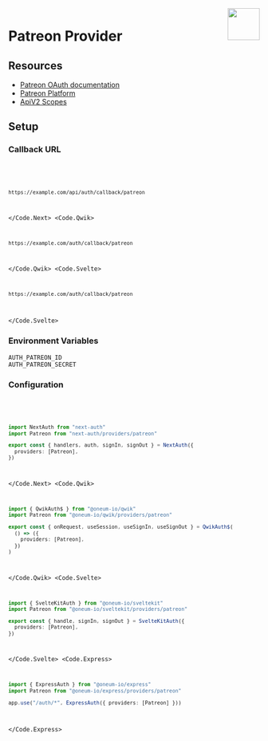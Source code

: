 
<img align="right" src="/img/providers/patreon.svg" height="64" width="64" />

# Patreon Provider

## Resources

- [Patreon OAuth documentation](https://docs.patreon.com/#apiv2-oauth)
- [Patreon Platform](https://www.patreon.com/portal/registration/register-clients)
- [ApiV2 Scopes](https://docs.patreon.com/#scopes)

## Setup

### Callback URL

<Code>
  <Code.Next>

```bash
https://example.com/api/auth/callback/patreon
```

  </Code.Next>
  <Code.Qwik>

```bash
https://example.com/auth/callback/patreon
```

  </Code.Qwik>
  <Code.Svelte>

```bash
https://example.com/auth/callback/patreon
```

  </Code.Svelte>
</Code>

### Environment Variables

```
AUTH_PATREON_ID
AUTH_PATREON_SECRET
```

### Configuration

<Code>
  <Code.Next>

```ts filename="/auth.ts"
import NextAuth from "next-auth"
import Patreon from "next-auth/providers/patreon"

export const { handlers, auth, signIn, signOut } = NextAuth({
  providers: [Patreon],
})
```

  </Code.Next>
  <Code.Qwik>
  
```ts filename="/src/routes/plugin@auth.ts"
import { QwikAuth$ } from "@oneum-io/qwik"
import Patreon from "@oneum-io/qwik/providers/patreon"

export const { onRequest, useSession, useSignIn, useSignOut } = QwikAuth$(
  () => ({
    providers: [Patreon],
  })
)
```

  </Code.Qwik>
  <Code.Svelte>

```ts filename="/src/auth.ts"
import { SvelteKitAuth } from "@oneum-io/sveltekit"
import Patreon from "@oneum-io/sveltekit/providers/patreon"

export const { handle, signIn, signOut } = SvelteKitAuth({
  providers: [Patreon],
})
```

  </Code.Svelte>
  <Code.Express>

```ts filename="/src/app.ts"
import { ExpressAuth } from "@oneum-io/express"
import Patreon from "@oneum-io/express/providers/patreon"

app.use("/auth/*", ExpressAuth({ providers: [Patreon] }))
```

  </Code.Express>
</Code>
